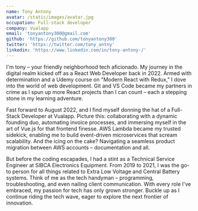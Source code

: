 ```yaml
---
name: Tony Antony
avatar: /static/images/avatar.jpg
occupation: Full-stack developer
company: Vualapp
email: 'tonyantony300@gmail.com'
github: 'https://github.com/tonyantony300'
twitter: 'https://twitter.com/tony_antny'
linkedin: 'https://www.linkedin.com/in/tony-antony-/'
---
```


I'm tony – your friendly neighborhood tech aficionado. My journey in the digital realm kicked off as a React Web Developer back in 2022. Armed with determination and a Udemy course on "Modern React with Redux," I dove into the world of web development. Git and VS Code became my partners in crime as I spun up more React projects than I can count – each a stepping stone in my learning adventure.

Fast forward to August 2022, and I find myself donning the hat of a Full-Stack Developer at Vualapp. Picture this: collaborating with a dynamic founding duo, automating invoice processes, and immersing myself in the art of Vue.js for that frontend finesse. AWS Lambda became my trusted sidekick, enabling me to build event-driven microservices that scream scalability. And the icing on the cake? Navigating a seamless product migration between AWS accounts – documentation and all.

But before the coding escapades, I had a stint as a Technical Service Engineer at SIBCA Electronics Equipment. From 2019 to 2021, I was the go-to person for all things related to Extra Low Voltage and Central Battery systems. Think of me as the tech handyman – programming, troubleshooting, and even nailing client communication. With every role I've embraced, my passion for tech has only grown stronger. Buckle up as I continue riding the tech wave, eager to explore the next frontier of innovation.
